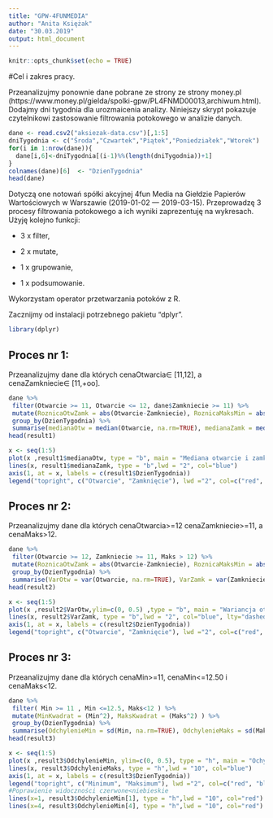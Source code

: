 ```yaml
---
title: "GPW-4FUNMEDIA"
author: "Anita Księżak"
date: "30.03.2019"
output: html_document
---
```


```r
knitr::opts_chunk$set(echo = TRUE)
```

#Cel i zakres pracy.

Przeanalizujmy ponownie dane pobrane ze strony ze strony money.pl (https://www.money.pl/gielda/spolki-gpw/PL4FNMD00013,archiwum.html). Dodajmy dni tygodnia dla urozmaicenia analizy. Niniejszy skrypt pokazuje czytelnikowi zastosowanie filtrowania potokowego w analizie danych. 

```r
dane <- read.csv2("aksiezak-data.csv")[,1:5]
dniTygodnia <- c("Środa","Czwartek","Piątek","Poniedziałek","Wtorek")
for(i in 1:nrow(dane)){
  dane[i,6]<-dniTygodnia[(i-1)%%(length(dniTygodnia))+1]
}
colnames(dane)[6]  <- "DzienTygodnia"
head(dane)
```

Dotyczą one notowań spółki akcyjnej 4fun Media na Giełdzie Papierów Wartościowych w Warszawie (2019-01-02 --- 2019-03-15). Przeprowadzę 3 procesy filtrowania potokowego a ich wyniki zaprezentuję na wykresach. Użyję kolejno funkcji:

- 3 x filter,

- 2 x mutate,

- 1 x grupowanie,

- 1 x podsumowanie.

Wykorzystam operator przetwarzania potoków z R.

Zacznijmy od instalacji potrzebnego pakietu "dplyr".

```r
library(dplyr)
```

## Proces nr 1:

Przeanalizujmy dane dla których cenaOtwarcia∈ [11,12], a cenaZamkniecie∈ [11,+oo].

```r
dane %>%
 filter(Otwarcie >= 11, Otwarcie <= 12, dane$Zamkniecie >= 11) %>%
 mutate(RoznicaOtwZamk = abs(Otwarcie-Zamkniecie), RoznicaMaksMin = abs(Maks-Min) ) %>%
 group_by(DzienTygodnia) %>%
 summarise(medianaOtw = median(Otwarcie, na.rm=TRUE), medianaZamk = median(Zamkniecie, na.rm=TRUE))-> result1
head(result1)
```

```r
x <- seq(1:5)
plot(x ,result1$medianaOtw, type = "b", main = "Mediana otwarcie i zamknięcie na każdy z dni tygodnia", col = "red", xlab = "Dzień tygodnia (alfabetycznie)", ylab = "Mediana", xaxt="n")
lines(x, result1$medianaZamk, type = "b",lwd = "2", col="blue")
axis(1, at = x, labels = c(result1$DzienTygodnia))
legend("topright", c("Otwarcie", "Zamknięcie"), lwd ="2", col=c("red", "blue"))
```

## Proces nr 2:

Przeanalizujmy dane dla których cenaOtwarcia>=12 cenaZamkniecie>=11, a cenaMaks>12.

```r
dane %>%
 filter(Otwarcie >= 12, Zamkniecie >= 11, Maks > 12) %>%
 mutate(RoznicaOtwZamk = abs(Otwarcie-Zamkniecie), RoznicaMaksMin = abs(Maks-Min) ) %>%
 group_by(DzienTygodnia) %>%
 summarise(VarOtw = var(Otwarcie, na.rm=TRUE), VarZamk = var(Zamkniecie, na.rm=TRUE))-> result2
head(result2)
```

```r
x <- seq(1:5)
plot(x ,result2$VarOtw,ylim=c(0, 0.5) ,type = "b", main = "Wariancja otwarcie i zamknięcie na każdy z dni tygodnia", col = "red", xlab = "Dzień tygodnia (alfabetycznie)", ylab = "Wariancja", xaxt="n", lty="dashed")
lines(x, result2$VarZamk, type = "b",lwd = "2", col="blue", lty="dashed")
axis(1, at = x, labels = c(result2$DzienTygodnia))
legend("topright", c("Otwarcie", "Zamknięcie"), lwd ="2", col=c("red", "blue"))
```

## Proces nr 3:

Przeanalizujmy dane dla których cenaMin>=11, cenaMin<=12.50 i cenaMaks<12.

```r
dane %>%
 filter( Min >= 11 , Min <=12.5, Maks<12 ) %>%
 mutate(MinKwadrat = (Min^2), MaksKwadrat = (Maks^2) ) %>%
 group_by(DzienTygodnia) %>%
 summarise(OdchylenieMin = sd(Min, na.rm=TRUE), OdchylenieMaks = sd(Maks, na.rm=TRUE)) -> result3
head(result3)
```

```r
x <- seq(1:5)
plot(x ,result3$OdchylenieMin, ylim=c(0, 0.5), type = "h", main = "Ochylenie stand. Maks i Min na każdy z dni tygodnia", col = "red", xlab = "Dzień tygodnia (alfabetycznie)", ylab = "Odchylenie standardowe", xaxt="n", lwd="10")
lines(x, result3$OdchylenieMaks, type = "h",lwd = "10", col="blue")
axis(1, at = x, labels = c(result3$DzienTygodnia))
legend("topright", c("Minimum", "Maksimum"), lwd ="2", col=c("red", "blue"))
#Poprawienie widoczności czerwone<niebieskie 
lines(x=1, result3$OdchylenieMin[1], type = "h",lwd = "10", col="red")
lines(x=4, result3$OdchylenieMin[4], type = "h",lwd = "10", col="red")
```
